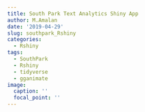 ```yaml
---
title: South Park Text Analytics Shiny App
author: M.Amalan
date: '2019-04-29'
slug: southpark_Rshiny
categories:
  - Rshiny
tags:
  - SouthPark
  - Rshiny
  - tidyverse
  - gganimate
image:
  caption: ''
  focal_point: ''
---
```


